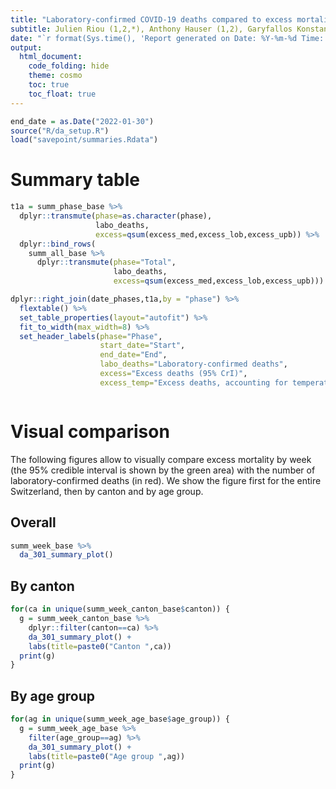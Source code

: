 ---
title: "Laboratory-confirmed COVID-19 deaths compared to excess mortality in Switzerland, February 2020 to January 2022"
subtitle: Julien Riou (1,2,*), Anthony Hauser (1,2), Garyfallos Konstantinoudis (3) <br> <p style="line-height:.7"> <font size="2">(1) Institute of Social and Preventive Medicine, University of Bern, Switzerland. (2) Federal Office of Public Health, Switzerland. (3) MRC Centre for Environment and Health, Department of Epidemiology and Biostatistics, School of Public Health, Imperial College London, London, UK. *julien.riou@bag.admin.ch </font> </p>
date: "`r format(Sys.time(), 'Report generated on Date: %Y-%m-%d Time: %H:%M')`"
output: 
  html_document:
    code_folding: hide
    theme: cosmo
    toc: true
    toc_float: true
---

```{r setup, include=FALSE}
end_date = as.Date("2022-01-30")
source("R/da_setup.R")
load("savepoint/summaries.Rdata")
```


# Summary table


```{r, fig.width=6}
t1a = summ_phase_base %>% 
  dplyr::transmute(phase=as.character(phase),
                   labo_deaths,
                   excess=qsum(excess_med,excess_lob,excess_upb)) %>% 
  dplyr::bind_rows(
    summ_all_base %>% 
      dplyr::transmute(phase="Total",
                       labo_deaths,
                       excess=qsum(excess_med,excess_lob,excess_upb)))

dplyr::right_join(date_phases,t1a,by = "phase") %>% 
  flextable() %>% 
  set_table_properties(layout="autofit") %>% 
  fit_to_width(max_width=8) %>% 
  set_header_labels(phase="Phase",
                    start_date="Start",
                    end_date="End",
                    labo_deaths="Laboratory-confirmed deaths",
                    excess="Excess deaths (95% CrI)",
                    excess_temp="Excess deaths, accounting for temperature (95% CrI)")



```


# Visual comparison

The following figures allow to visually compare excess mortality by week (the 95% credible interval is shown by the green area) with the number of laboratory-confirmed deaths (in red). We show the figure first for the entire Switzerland, then by canton and by age group.

## Overall

```{r, fig.width=6, fig.height=4}
summ_week_base %>% 
  da_301_summary_plot()
```


## By canton

```{r, fig.width=6, fig.height=4}
for(ca in unique(summ_week_canton_base$canton)) {
  g = summ_week_canton_base %>% 
    dplyr::filter(canton==ca) %>% 
    da_301_summary_plot() +
    labs(title=paste0("Canton ",ca))
  print(g)
}
```



## By age group

```{r, fig.width=6, fig.height=4}
for(ag in unique(summ_week_age_base$age_group)) {
  g = summ_week_age_base %>% 
    filter(age_group==ag) %>% 
    da_301_summary_plot() +
    labs(title=paste0("Age group ",ag))
  print(g)
}
```


